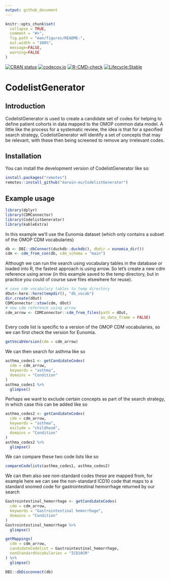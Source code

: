 ```yaml
---
output: github_document
---
```


<!-- README.md is generated from README.Rmd. Please edit that file -->

```r
knitr::opts_chunk$set(
  collapse = TRUE,
  comment = "#>",
  fig.path = "man/figures/README-",
  out.width = "100%",
  message=FALSE, 
  warning=FALSE 
)
```

<!-- badges: start -->
[![CRAN status](https://www.r-pkg.org/badges/version/CodelistGenerator)](https://CRAN.R-project.org/package=CodelistGenerator)
[![codecov.io](https://codecov.io/github/darwin-eu/CodelistGenerator/coverage.svg?branch=main)](https://app.codecov.io/github/darwin-eu/CodelistGenerator?branch=main)
[![R-CMD-check](https://github.com/darwin-eu/CodelistGenerator/workflows/R-CMD-check/badge.svg)](https://github.com/darwin-eu/CodelistGenerator/actions)
[![Lifecycle:Stable](https://img.shields.io/badge/Lifecycle-Stable-97ca00)](https://lifecycle.r-lib.org/articles/stages.html)
<!-- badges: end -->

# CodelistGenerator

## Introduction
CodelistGenerator is used to create a candidate set of codes for helping to define patient cohorts in data mapped to the OMOP common data model. A little like the process for a systematic review, the idea is that for a specified search strategy, CodelistGenerator will identify a set of concepts that may be relevant, with these then being screened to remove any irrelevant codes.

## Installation
You can install the development version of CodelistGenerator like so:
``` r
install.packages("remotes")
remotes::install_github("darwin-eu/CodelistGenerator")
```

## Example usage
```r
library(dplyr)
library(CDMConnector)
library(CodelistGenerator)
library(kableExtra)
```

In this example we'll use the Eunomia dataset (which only contains a subset of the OMOP CDM vocabularies)
```r
db <- DBI::dbConnect(duckdb::duckdb(), dbdir = eunomia_dir())
cdm <- cdm_from_con(db, cdm_schema = "main")
```

Although we can run the search using vocabulary tables in the database or loaded into R, the fastest approach is using arrow. So let's create a new cdm reference using arrow (in this example saved to the temp directory, but in practice you could of course save files elsewhere for reuse).

```r
# save cdm vocabulary tables to temp directory
dOut<-here::here(tempdir(), "db_vocab")
dir.create(dOut)
CDMConnector::stow(cdm, dOut)
# new cdm reference using arrow
cdm_arrow <- CDMConnector::cdm_from_files(path = dOut, 
                                          as_data_frame = FALSE)
```

Every code list is specific to a version of the OMOP CDM vocabularies, so we can first check the version for Eunomia.
```r
getVocabVersion(cdm = cdm_arrow)
```

We can then search for asthma like so
```r
asthma_codes1 <- getCandidateCodes(
  cdm = cdm_arrow,
  keywords = "asthma",
  domains = "Condition"
) 
asthma_codes1 %>% 
  glimpse()
```

Perhaps we want to exclude certain concepts as part of the search strategy, in which case this can be added like so
```r
asthma_codes2 <- getCandidateCodes(
  cdm = cdm_arrow,
  keywords = "asthma",
  exclude = "childhood",
  domains = "Condition"
) 
asthma_codes2 %>% 
  glimpse()
```

We can compare these two code lists like so
```r
compareCodelists(asthma_codes1, asthma_codes2)
```

We can then also see non-standard codes these are mapped from, for example here we can see the non-standard ICD10 code that maps to a standard snomed code for gastrointestinal hemorrhage returned by our search
```r
Gastrointestinal_hemorrhage <- getCandidateCodes(
  cdm = cdm_arrow,
  keywords = "Gastrointestinal hemorrhage",
  domains = "Condition"
)
Gastrointestinal_hemorrhage %>% 
  glimpse()
```

```r
getMappings(
  cdm = cdm_arrow,
  candidateCodelist = Gastrointestinal_hemorrhage,
  nonStandardVocabularies = "ICD10CM"
) %>% 
  glimpse()

```

```r
DBI::dbDisconnect(db)
```
